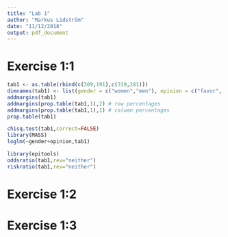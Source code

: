 ```yaml
---
title: "Lab 1"
author: "Markus Lidström"
date: "11/12/2018"
output: pdf_document
---
```


# Exercise 1:1
```r
tab1 <- as.table(rbind(c(309,191),c(319,281)))
dimnames(tab1) <- list(gender = c("women","men"), opinion = c("favor", "against"))
addmargins(tab1)
addmargins(prop.table(tab1,1),2) # row percentages
addmargins(prop.table(tab1,1),1) # column percentages
prop.table(tab1)
```

```r
chisq.test(tab1,correct=FALSE)
library(MASS)
loglm(~gender+opinion,tab1)
```

```r
library(epitools)
oddsratio(tab1,rev="neither")
riskratio(tab1,rev="neither")
```

# Exercise 1:2

# Exercise 1:3


